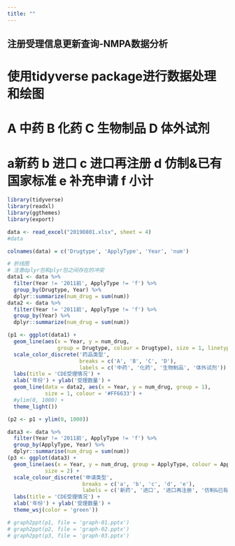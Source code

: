 ```yaml
---
title: ""
---
```



## 注册受理信息更新查询-NMPA数据分析
# 使用tidyverse package进行数据处理和绘图

# A 中药 B 化药  C 生物制品 D 体外试剂
# a新药 b 进口 c 进口再注册 d 仿制&已有国家标准 e 补充申请 f 小计 

```r
library(tidyverse)
library(readxl)
library(ggthemes)
library(export)

data <- read_excel("20190801.xlsx", sheet = 4)
#data

colnames(data) = c('Drugtype', 'ApplyType', 'Year', 'num')

# 折线图
# 注意dplyr包和plyr包之间存在的冲突
data1 <- data %>%
  filter(Year != '2011前', ApplyType != 'f') %>%
  group_by(Drugtype, Year) %>%
  dplyr::summarize(num_drug = sum(num))
data2 <- data %>%
  filter(Year != '2011前', ApplyType != 'f') %>%
  group_by(Year) %>%
  dplyr::summarize(num_drug = sum(num))

(p1 <- ggplot(data1) + 
  geom_line(aes(x = Year, y = num_drug, 
                group = Drugtype, colour = Drugtype), size = 1, linetype = 2) +
  scale_color_discrete('药品类型',
                       breaks = c('A', 'B', 'C', 'D'),
                       labels = c('中药', '化药', '生物制品', '体外试剂')) + 
  labs(title = 'CDE受理情况') +
  xlab('年份') + ylab('受理数量') +
  geom_line(data = data2, aes(x = Year, y = num_drug, group = 1), 
            size = 1, colour = '#FF6633') +
  #ylim(0, 1000) +
  theme_light())

(p2 <- p1 + ylim(0, 1000))

data3 <- data %>%
  filter(Year != '2011前', ApplyType != 'f') %>%
  group_by(ApplyType, Year) %>%
  dplyr::summarise(num_drug = sum(num))
(p3 <- ggplot(data3) +
  geom_line(aes(x = Year, y = num_drug, group = ApplyType, colour = ApplyType),
            size = 2) +
  scale_colour_discrete('申请类型',
                        breaks = c('a', 'b', 'c', 'd', 'e'),
                        labels = c('新药', '进口', '进口再注册', '仿制&已有国家标准', '补充申请')) +
  labs(title = 'CDE受理情况') +
  xlab('年份') + ylab('受理数量') +
  theme_wsj(color = 'green'))

# graph2ppt(p1, file = 'graph-01.pptx')
# graph2ppt(p2, file = 'graph-02.pptx')
# graph2ppt(p3, file = 'graph-03.pptx')
```


